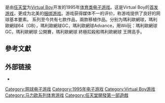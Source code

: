 {{NoteTA
| G1=Games
| G2=Mario
}}
{{Infobox VG
| title = 瑪利歐網球
| japanese = マリオズテニス
| english  = Mario's Tennis
| image = 
| caption = 
| developer = [[任天堂開發第一部|任天堂開發第一部]]
| publisher = [[任天堂|任天堂]]
| series = 
| director=山本雅央、山上仁志
| producer=[[横井军平|横井军平]]
| composer=福岛仁、岩本守弘
| released = {{vgr|JP|1995年7月21日<ref name="nintendoliferev">{{cite web |url=http://www.nintendolife.com/reviews/2009/04/marios_tennis_retro |title=Mario's Tennis (Virtual Boy) Review |publisher=Nintendo Life |date= |accessdate=2013-09-27 |archive-date=2017-06-19 |archive-url=https://web.archive.org/web/20170619055942/http://www.nintendolife.com/reviews/2009/04/marios_tennis_retro |dead-url=no }}</ref>|NA|1995年8月14日<ref name="nintendoliferev" />}}
| genre = [[体育类游戏|体育]]
| modes = [[单人电子游戏|单人]]
| platforms = [[Virtual_Boy|Virtual Boy]]
}}

{{Vgname|马里奥网球|ja=マリオズテニス|en=Mario's Tennis|cn=马里奥网球|tw=瑪利歐網球|hk=tw|old-hk=瑪利奧網球}}是由[[任天堂|任天堂]]为[[Virtual_Boy|Virtual Boy]]开发的1995年[[体育类游戏|体育类电子游戏]]。这是Virtual Boy的[[首发游戏|首发游戏]]，更成为北美的[[捆绑游戏|捆绑游戏]]。游戏获得媒体不一的评价，称游戏提供了良好的网球基本要素。
系列至今共有七款作品，兩款移植作品。分别为瑪利歐網球，瑪利歐網球64（GB），瑪利歐網球GC，瑪利歐網球Advance，用Wii玩：瑪利歐網球GC，瑪利歐網球 公開賽，瑪利歐網球 終極扣殺和瑪利歐網球 王牌高手。

== 參考文獻 ==
{{reflist}}

== 外部链接 ==
* {{Official|http://www.nintendo.co.jp/n09/vue/p_vmtj/index.html}}{{ja}}

{{马里奥体育类游戏}}

{{DEFAULTSORT:Mario,s Tennis}}
[[Category:网球电子游戏|Category:网球电子游戏]]
[[Category:1995年电子游戏|Category:1995年电子游戏]]
[[Category:Virtual_Boy游戏|Category:Virtual Boy游戏]]
[[Category:马力欧系列体育游戏|Category:马力欧系列体育游戏]]
[[Category:任天堂開發第一部遊戲|Category:任天堂開發第一部遊戲]]

{{sports-videogame-stub}}
{{Nintendo-stub}}
